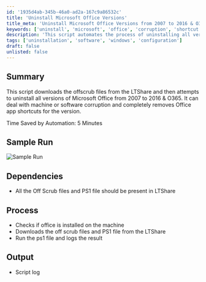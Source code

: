 ```yaml
---
id: '1935d4ab-345b-46a0-ad2a-167c9a86532c'
title: 'Uninstall Microsoft Office Versions'
title_meta: 'Uninstall Microsoft Office Versions from 2007 to 2016 & O365'
keywords: ['uninstall', 'microsoft', 'office', 'corruption', 'shortcut']
description: 'This script automates the process of uninstalling all versions of Microsoft Office from 2007 to 2016 and O365. It downloads necessary offscrub files and handles machine or software corruption, ensuring complete removal of Office app shortcuts for the specified versions. Save time and effort with this efficient solution.'
tags: ['uninstallation', 'software', 'windows', 'configuration']
draft: false
unlisted: false
---
```

## Summary

This script downloads the offscrub files from the LTShare and then attempts to uninstall all versions of Microsoft Office from 2007 to 2016 & O365. It can deal with machine or software corruption and completely removes Office app shortcuts for the version.

Time Saved by Automation: 5 Minutes

## Sample Run

![Sample Run](../../../static/img/Universal-Office-Uninstaller/image_1.png)

## Dependencies

- All the Off Scrub files and PS1 file should be present in LTShare

## Process

- Checks if office is installed on the machine
- Downloads the off scrub files and PS1 file from the LTShare 
- Run the ps1 file and logs the result

## Output

- Script log












